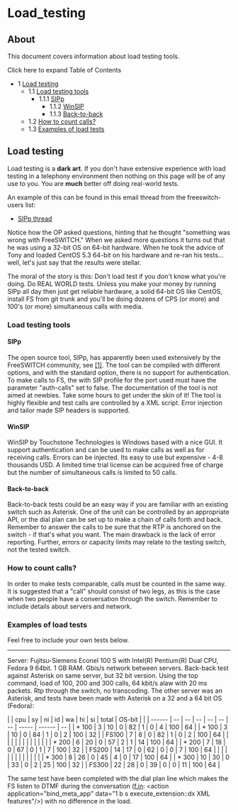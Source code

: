 
# Load_testing 

 

## About

This document covers information about load testing tools.

Click here to expand Table of Contents

* 1 [Load testing](#load-testing)  
   * 1.1 [Load testing tools](#load-testing-tools)  
      * 1.1.1 [SIPp](#load-testing)  
         * 1.1.2 [WinSIP](#load-testing)  
         * 1.1.3 [Back-to-back](#load-testing)  
   * 1.2 [How to count calls?](#load-testing-tools)  
   * 1.3 [Examples of load tests](#examples-of-load-tests)

## Load testing

Load testing is a **dark art**. If you don't have extensive experience with load testing in a telephony environment then nothing on this page will be of any use to you. You are **much** better off doing real-world tests.

An example of this can be found in this email thread from the freeswitch-users list:

* [SIPp thread](http://lists.freeswitch.org/pipermail/freeswitch-users/2009-August/thread.html#18226)

Notice how the OP asked questions, hinting that he thought "something was wrong with FreeSWITCH." When we asked more questions it turns out that he was using a 32-bit OS on 64-bit hardware. When he took the advice of Tony and loaded CentOS 5.3 64-bit on his hardware and re-ran his tests... well, let's just say that the results were stellar.

The moral of the story is this: Don't load test if you don't know what you're doing. Do REAL WORLD tests. Unless you make your money by running SIPp all day then just get reliable hardware, a solid 64-bit OS like CentOS, install FS from git trunk and you'll be doing dozens of CPS (or more) and 100's (or more) simultaneous calls with media.

### Load testing tools

#### SIPp

The open source tool, SIPp, has apparently been used extensively by the FreeSWITCH community, see [\[1\]](http://www.freeswitch.org/eg/load%5Ftest). The tool can be compiled with different options, and with the standard option, there is no support for authentication. To make calls to FS, the with SIP profile for the port used must have the parameter "auth-calls" set to false. The documentation of the tool is not aimed at newbies. Take some hours to get under the skin of it! The tool is highly flexible and test calls are controlled by a XML script. Error injection and tailor made SIP headers is supported.

#### WinSIP

WinSIP by Touchstone Technologies is Windows based with a nice GUI. It support authentication and can be used to make calls as well as for receiving calls. Errors can be injected. Its easy to use but expensive - 4-8 thousands USD. A limited time trial license can be acquired free of charge but the number of simultaneous calls is limited to 50 calls.

#### Back-to-back

Back-to-back tests could be an easy way if you are familiar with an existing switch such as Asterisk. One of the unit can be controlled by an appropriate API, or the dial plan can be set up to make a chain of calls forth and back. Remember to answer the calls to be sure that the RTP is anchored on the switch - if that's what you want. The main drawback is the lack of error reporting. Further, errors or capacity limits may relate to the testing switch, not the tested switch.

### How to count calls?

In order to make tests comparable, calls must be counted in the same way. It is suggested that a "call" should consist of two legs, as this is the case when two people have a conversation through the switch. Remember to include details about servers and network.

### Examples of load tests

Feel free to include your own tests below.

---

Server: Fujitsu-Siemens Econel 100 S with Intel(R) Pentium(R) Dual CPU, Fedora 9 64bit. 1 GB RAM. Gbis/s network between servers. Back-back test against Asterisk on same server, but 32 bit version. Using the top command, load of 100, 200 and 300 calls, 64 kbit/s alaw with 20 ms packets. Rtp through the switch, no transcoding. The other server was an Asterisk, and tests have been made with Asterisk on a 32 and a 64 bit OS (Fedora):

| | cpu  | sy | ni | id | wa | hi | si | total | OS-bit |    |
| ------ | -- | -- | -- | -- | -- | -- | ----- | ------ | -- |
| \* 100 | 3  | 10 | 0  | 82 | 1  | 0  | 4     | 100    | 64 |
| \* 100 | 3  | 10 | 0  | 84 | 1  | 0  | 2     | 100    | 32 |
| FS100  | 7  | 8  | 0  | 82 | 1  | 0  | 2     | 100    | 64 |
| |      |    |    |    |    |    |    |       |        |    |
| \* 200 | 6  | 20 | 0  | 57 | 2  | 1  | 14    | 100    | 64 |
| \* 200 | 7  | 18 | 0  | 67 | 0  | 1  | 7     | 100    | 32 |
| FS200  | 14 | 17 | 0  | 62 | 0  | 0  | 7     | 100    | 64 |
| |      |    |    |    |    |    |    |       |        |    |
| \* 300 | 8  | 26 | 0  | 45 | 4  | 0  | 17    | 100    | 64 |
| \* 300 | 10 | 30 | 0  | 33 | 0  | 2  | 25    | 100    | 32 |
| FS300  | 22 | 28 | 0  | 39 | 0  | 0  | 11    | 100    | 64 |

The same test have been completed with the dial plan line which makes the FS listen to DTMF during the conversation ([f.in](http://f.in): &lt;action application="bind\_meta\_app" data="1 b s execute\_extension::dx XML features"/>) with no difference in the load.


